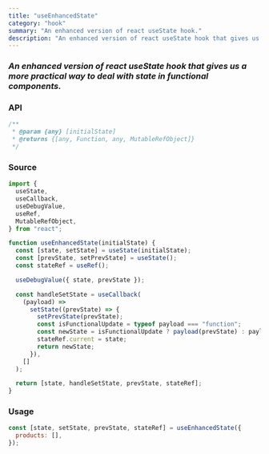 ```yaml
---
title: "useEnhancedState"
category: "hook"
summary: "An enhanced version of react useState hook."
description: "An enhanced version of react useState hook that gives us a more practical way to deal with state in functional components."
---
```


### _An enhanced version of react useState hook that gives us a more practical way to deal with state in functional components._

### API

```javascript
/**
 * @param {any} [initialState]
 * @returns {[any, Function, any, MutableRefObject]}
 */
```

### Source

```javascript
import {
  useState,
  useCallback,
  useDebugValue,
  useRef,
  MutableRefObject,
} from "react";

function useEnhancedState(initialState) {
  const [state, setState] = useState(initialState);
  const [prevState, setPrevState] = useState();
  const stateRef = useRef();

  useDebugValue({ state, prevState });

  const handleSetState = useCallback(
    (payload) =>
      setState((prevState) => {
        setPrevState(prevState);
        const isFunctionalUpdate = typeof payload === "function";
        const newState = isFunctionalUpdate ? payload(prevState) : payload;
        stateRef.current = state;
        return newState;
      }),
    []
  );

  return [state, handleSetState, prevState, stateRef];
}
```

### Usage

```javascript
const [state, setState, prevState, stateRef] = useEnhancedState({
  products: [],
});
```
